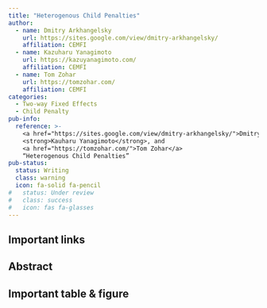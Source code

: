 ```yaml
---
title: "Heterogenous Child Penalties"
author:
  - name: Dmitry Arkhangelsky
    url: https://sites.google.com/view/dmitry-arkhangelsky/
    affiliation: CEMFI
  - name: Kazuharu Yanagimoto
    url: https://kazuyanagimoto.com/
    affiliation: CEMFI
  - name: Tom Zohar
    url: https://tomzohar.com/
    affiliation: CEMFI
categories:
  - Two-way Fixed Effects
  - Child Penalty
pub-info:
  reference: >-
    <a href="https://sites.google.com/view/dmitry-arkhangelsky/">Dmitry Arkhangelsky</a>,
    <strong>Kauharu Yanagimoto</strong>, and
    <a href="https://tomzohar.com/">Tom Zohar</a>
    “Heterogenous Child Penalties”
pub-status: 
  status: Writing
  class: warning
  icon: fa-solid fa-pencil
#   status: Under review
#   class: success
#   icon: fas fa-glasses
---
```


## Important links



## Abstract



## Important table & figure



